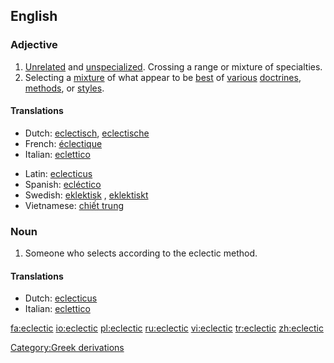 ==English==

===Adjective===
{{en-adj}}
#[[Unrelated]] and [[unspecialized]]. Crossing a range or mixture of specialties.
#Selecting a [[mixture]] of what appear to be [[best]] of [[various]] [[doctrines]], [[methods]], or [[styles]].

====Translations====
{{top}}
*Dutch: [[eclectisch]], [[eclectische]]
*French: [[éclectique]]
*Italian: [[eclettico]]
{{mid}}
*Latin: [[eclecticus]] {{m}}
*Spanish: [[ecléctico]] {{m}}
*Swedish: [[eklektisk]] {{c}}, [[eklektiskt]] {{n}}
*Vietnamese: [[chiết trung]]
{{bottom}}

===Noun===
{{en-noun}}
#Someone who selects according to the eclectic method.

====Translations====
{{top}}
*Dutch: [[eclecticus]] {{m}}
*Italian: [[eclettico]]
{{mid}}
{{bottom}}

[[Category:Greek derivations]]

[[fa:eclectic]]
[[io:eclectic]]
[[pl:eclectic]]
[[ru:eclectic]]
[[vi:eclectic]]
[[tr:eclectic]]
[[zh:eclectic]]